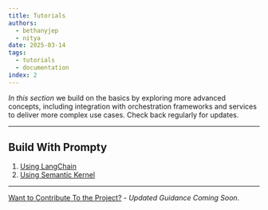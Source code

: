 ```yaml
---
title: Tutorials
authors:
  - bethanyjep
  - nitya
date: 2025-03-14
tags:
  - tutorials
  - documentation
index: 2
---
```


_In this section_ we build on the basics by exploring more advanced concepts, including integration with orchestration frameworks and services to deliver more complex use cases. Check back regularly for updates.

---

## Build With Prompty 

1. [Using LangChain](/docs/tutorials/using-langchain)
1. [Using Semantic Kernel](/docs/tutorials/using-semantic-kernel)


---
[Want to Contribute To the Project?](/docs/contributing/) - _Updated Guidance Coming Soon_.
